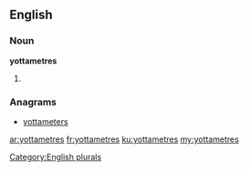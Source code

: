 ==English==

===Noun===
'''yottametres'''

# {{plural of|[[yottametre]]}}

===Anagrams===
* [[yottameters#English|yottameters]]

[[Category:English plurals]]

[[ar:yottametres]]
[[fr:yottametres]]
[[ku:yottametres]]
[[my:yottametres]]
